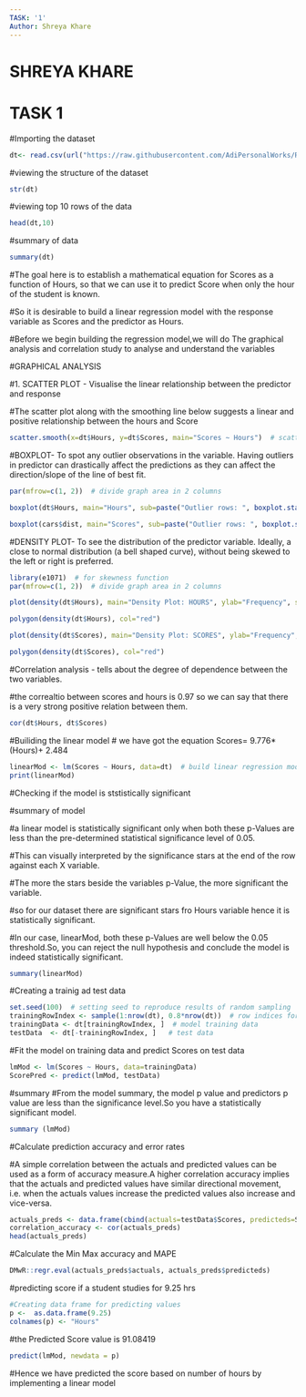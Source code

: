 ```yaml
---
TASK: '1'
Author: Shreya Khare
---
```


# SHREYA KHARE 


# TASK 1



#Importing the dataset 
```r
dt<- read.csv(url("https://raw.githubusercontent.com/AdiPersonalWorks/Random/master/student_scores%20-%20student_scores.csv"))
```

#viewing the structure of the dataset
```r
str(dt)
```

#viewing top 10 rows of the data
```r
head(dt,10)
```


#summary of data
```r
summary(dt)
```


#The goal here is to establish a mathematical equation for Scores as a function of Hours, so that we can use it to predict Score when only the hour of the student is known.

#So it is desirable to build a linear regression model with the response variable as Scores and the predictor as Hours.

#Before we begin building the regression model,we will do The graphical analysis and correlation study to analyse and understand the variables


#GRAPHICAL ANALYSIS

#1. SCATTER PLOT - Visualise the linear relationship between the predictor and response


#The scatter plot along with the smoothing line below suggests a linear and positive relationship between the hours and Score 
```r
scatter.smooth(x=dt$Hours, y=dt$Scores, main="Scores ~ Hours")  # scatterplot
```


#BOXPLOT- To spot any outlier observations in the variable. Having outliers in predictor can drastically affect the predictions as they can affect the direction/slope of the line of best fit.
```r
par(mfrow=c(1, 2))  # divide graph area in 2 columns

boxplot(dt$Hours, main="Hours", sub=paste("Outlier rows: ", boxplot.stats(dt$Hours)$out))  # box plot for 'HOURS'

boxplot(cars$dist, main="Scores", sub=paste("Outlier rows: ", boxplot.stats(dt$Scores)$out))  # box plot for 'Scores'

```


#DENSITY PLOT- To see the distribution of the predictor variable. Ideally, a close to normal distribution (a bell shaped curve), without being skewed to the left or right is preferred.
```r
library(e1071)  # for skewness function
par(mfrow=c(1, 2))  # divide graph area in 2 columns

plot(density(dt$Hours), main="Density Plot: HOURS", ylab="Frequency", sub=paste("Skewness:", round(e1071::skewness(dt$Hours), 2)))  # density plot for 'Hours'

polygon(density(dt$Hours), col="red")

plot(density(dt$Scores), main="Density Plot: SCORES", ylab="Frequency", sub=paste("Skewness:", round(e1071::skewness(dt$Scores), 2)))  # density plot for 'Scores'

polygon(density(dt$Scores), col="red")

```
#Correlation analysis - tells about the degree of dependence between the two variables.


#the correaltio between scores and hours is 0.97 so we can say that there is a very strong positive relation between them.
```r
cor(dt$Hours, dt$Scores) 
```
#Builiding the linear model
# we have got the equation Scores= 9.776*(Hours)+ 2.484
```r
linearMod <- lm(Scores ~ Hours, data=dt)  # build linear regression model on full data
print(linearMod)
```
#Checking if the model is ststistically significant

#summary of model

#a linear model is statistically significant only when both these p-Values are less than the pre-determined statistical significance level of 0.05.

#This can visually interpreted by the significance stars at the end of the row against each X variable.

#The more the stars beside the variables p-Value, the more significant the variable.

#so for our dataset there are significant  stars fro Hours variable hence it is statistically significant.

#In our case, linearMod, both these p-Values are well below the 0.05 threshold.So, you can reject the null hypothesis and conclude the model is indeed statistically significant.
```r
summary(linearMod)
```
#Creating a trainig ad test data
```r
set.seed(100)  # setting seed to reproduce results of random sampling
trainingRowIndex <- sample(1:nrow(dt), 0.8*nrow(dt))  # row indices for training data
trainingData <- dt[trainingRowIndex, ]  # model training data
testData  <- dt[-trainingRowIndex, ]   # test data
```

#Fit the model on training data and predict Scores on test data
```r
lmMod <- lm(Scores ~ Hours, data=trainingData)  
ScorePred <- predict(lmMod, testData) 
```

#summary
#From the model summary, the model p value and predictors p value are less than the significance level.So you have a statistically significant model.
```r
summary (lmMod)

```

#Calculate prediction accuracy and error rates

#A simple correlation between the actuals and predicted values can be used as a form of accuracy measure.A higher correlation accuracy implies that the actuals and predicted values have similar directional movement, i.e. when the actuals values increase the predicted values also increase and vice-versa.
```r
actuals_preds <- data.frame(cbind(actuals=testData$Scores, predicteds=ScorePred))  # make actuals_predicteds dataframe.
correlation_accuracy <- cor(actuals_preds)
head(actuals_preds)
```


#Calculate the Min Max accuracy and MAPE
```r
DMwR::regr.eval(actuals_preds$actuals, actuals_preds$predicteds)
```


#predicting score if a student studies for 9.25 hrs
```r
#Creating data frame for predicting values
p <-  as.data.frame(9.25)
colnames(p) <- "Hours"
```


#the Predicted Score value is 91.08419
```r
predict(lmMod, newdata = p)
```

#Hence we have predicted the score based on number of hours by implementing a linear model